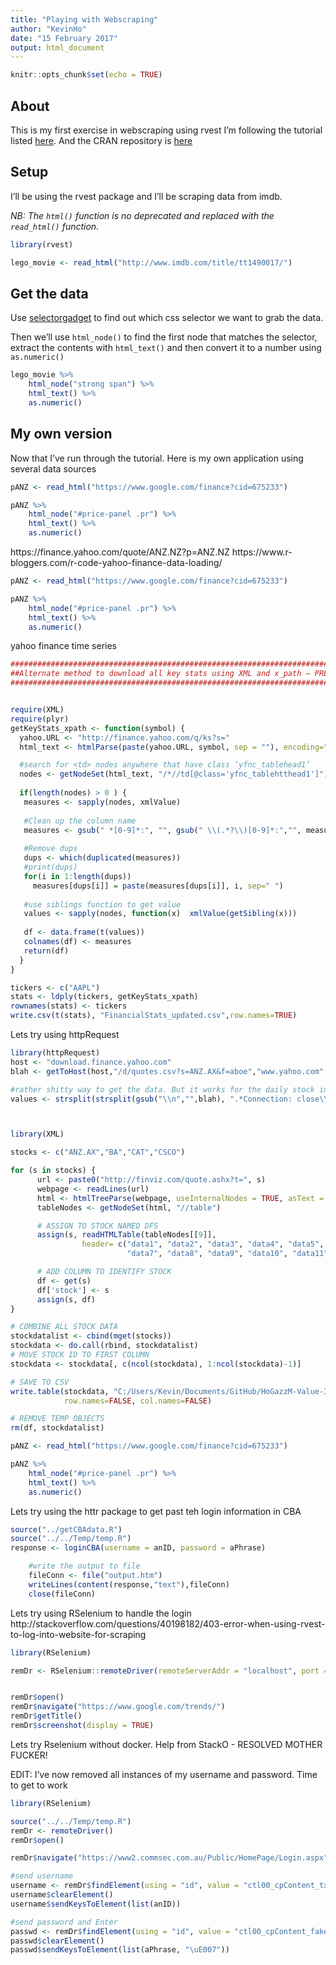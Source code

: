 ```yaml
---
title: "Playing with Webscraping"
author: "KevinHo"
date: "15 February 2017"
output: html_document
---
```


```r
knitr::opts_chunk$set(echo = TRUE)

```

## About

This is my first exercise in webscraping using rvest
I'm following the tutorial listed [here](https://blog.rstudio.org/2014/11/24/rvest-easy-web-scraping-with-r/).
And the CRAN repository is [here](https://cran.r-project.org/web/packages/rvest/index.html)

## Setup

I'll be using the rvest package and I'll be scraping data from imdb.

*NB: The `html()` function is no deprecated and replaced with the `read_html()` function.*

```r
library(rvest)

lego_movie <- read_html("http://www.imdb.com/title/tt1490017/")
```

## Get the data
Use [selectorgadget](http://selectorgadget.com/) to find out which css selector we want to grab the data.

Then we'll use `html_node()` to find the first node that matches the selector, extract the contents with `html_text()` and then convert it to a number using `as.numeric()`

```r
lego_movie %>%
    html_node("strong span") %>%
    html_text() %>%
    as.numeric()
```


## My own version

Now that I've run through the tutorial. Here is my own application using several data sources

```r
pANZ <- read_html("https://www.google.com/finance?cid=675233")

pANZ %>%
    html_node("#price-panel .pr") %>%
    html_text() %>%
    as.numeric()

```

https://finance.yahoo.com/quote/ANZ.NZ?p=ANZ.NZ
https://www.r-bloggers.com/r-code-yahoo-finance-data-loading/


```r
pANZ <- read_html("https://www.google.com/finance?cid=675233")

pANZ %>%
    html_node("#price-panel .pr") %>%
    html_text() %>%
    as.numeric()

```


yahoo finance time series

```r
#######################################################################
##Alternate method to download all key stats using XML and x_path – PREFERRED WAY
#######################################################################


require(XML)
require(plyr)
getKeyStats_xpath <- function(symbol) {
  yahoo.URL <- "http://finance.yahoo.com/q/ks?s="
  html_text <- htmlParse(paste(yahoo.URL, symbol, sep = ""), encoding="UTF-8")

  #search for <td> nodes anywhere that have class ‘yfnc_tablehead1’
  nodes <- getNodeSet(html_text, "/*//td[@class='yfnc_tablehtthead1']")
  
  if(length(nodes) > 0 ) {
   measures <- sapply(nodes, xmlValue)
   
   #Clean up the column name
   measures <- gsub(" *[0-9]*:", "", gsub(" \\(.*?\\)[0-9]*:","", measures))   
   
   #Remove dups
   dups <- which(duplicated(measures))
   #print(dups) 
   for(i in 1:length(dups)) 
     measures[dups[i]] = paste(measures[dups[i]], i, sep=" ")
   
   #use siblings function to get value
   values <- sapply(nodes, function(x)  xmlValue(getSibling(x)))
   
   df <- data.frame(t(values))
   colnames(df) <- measures
   return(df)
  }
}

tickers <- c("AAPL")
stats <- ldply(tickers, getKeyStats_xpath)
rownames(stats) <- tickers
write.csv(t(stats), "FinancialStats_updated.csv",row.names=TRUE)  
```

Lets try using httpRequest

```r
library(httpRequest)
host <- "download.finance.yahoo.com"
blah <- getToHost(host,"/d/quotes.csv?s=ANZ.AX&f=aboe","www.yahoo.com",80)

#rather shitty way to get the data. But it works for the daily stock information. Now for financials.
values <- strsplit(strsplit(gsub("\\n","",blah), ".*Connection: close\\r\\r")[[1]][2],",")[[1]]




```


```r
library(XML)

stocks <- c("ANZ.AX","BA","CAT","CSCO")

for (s in stocks) {
      url <- paste0("http://finviz.com/quote.ashx?t=", s)
      webpage <- readLines(url)
      html <- htmlTreeParse(webpage, useInternalNodes = TRUE, asText = TRUE)
      tableNodes <- getNodeSet(html, "//table")

      # ASSIGN TO STOCK NAMED DFS
      assign(s, readHTMLTable(tableNodes[[9]], 
                header= c("data1", "data2", "data3", "data4", "data5", "data6",
                          "data7", "data8", "data9", "data10", "data11", "data12")))

      # ADD COLUMN TO IDENTIFY STOCK 
      df <- get(s)
      df['stock'] <- s
      assign(s, df)
}

# COMBINE ALL STOCK DATA 
stockdatalist <- cbind(mget(stocks))
stockdata <- do.call(rbind, stockdatalist)
# MOVE STOCK ID TO FIRST COLUMN
stockdata <- stockdata[, c(ncol(stockdata), 1:ncol(stockdata)-1)]

# SAVE TO CSV
write.table(stockdata, "C:/Users/Kevin/Documents/GitHub/HoGazzM-Value-Investing/testing/MyData.csv", sep=",", 
            row.names=FALSE, col.names=FALSE)

# REMOVE TEMP OBJECTS
rm(df, stockdatalist)
```

```r
pANZ <- read_html("https://www.google.com/finance?cid=675233")

pANZ %>%
    html_node("#price-panel .pr") %>%
    html_text() %>%
    as.numeric()

```

Lets try using the httr package to get past teh login information in CBA

```r
source("../getCBAdata.R")
source("../../Temp/temp.R")
response <- loginCBA(username = anID, password = aPhrase)

    #write the output to file
    fileConn <- file("output.htm")
    writeLines(content(response,"text"),fileConn)
    close(fileConn)
```
    
Lets try using RSelenium to handle the login
http://stackoverflow.com/questions/40198182/403-error-when-using-rvest-to-log-into-website-for-scraping

```r
library(RSelenium)

remDr <- RSelenium::remoteDriver(remoteServerAddr = "localhost", port = 4445L)


remDr$open()
remDr$navigate("https://www.google.com/trends/")
remDr$getTitle()
remDr$screenshot(display = TRUE)
```

Lets try Rselenium without docker. Help from StackO - RESOLVED MOTHER FUCKER!

EDIT: I've now removed all instances of my username and password. Time to get to work

```r
library(RSelenium)

source("../../Temp/temp.R")
remDr <- remoteDriver()
remDr$open()

remDr$navigate("https://www2.commsec.com.au/Public/HomePage/Login.aspx")

#send username
username <- remDr$findElement(using = "id", value = "ctl00_cpContent_txtLogin")
username$clearElement()
username$sendKeysToElement(list(anID))

#send password and Enter
passwd <- remDr$findElement(using = "id", value = "ctl00_cpContent_fakepassword")
passwd$clearElement()
passwd$sendKeysToElement(list(aPhrase, "\uE007"))
```